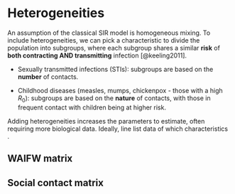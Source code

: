 # Heterogeneities

An assumption of the classical SIR model is homogeneous mixing. To include heterogeneities, we can pick a characteristic to divide the population into subgroups, where each subgroup shares a similar **risk** of **both contracting AND transmitting** infection [@keeling2011].

- Sexually transmitted infections (STIs): subgroups are based on the **number** of contacts.

- Childhood diseases (measles, mumps, chickenpox - those with a high $R_0$): subgroups are based on the **nature** of contacts, with those in frequent contact with children being at higher risk.

Adding heterogeneities increases the parameters to estimate, often requiring more biological data. Ideally, line list data of which characteristics . 

## WAIFW matrix

## Social contact matrix

